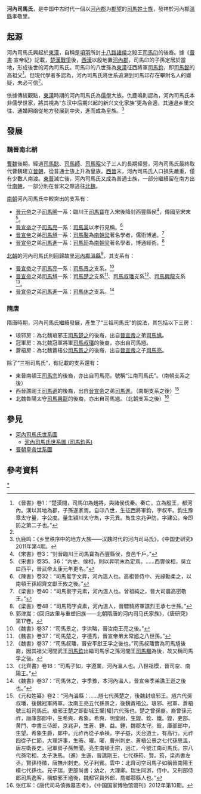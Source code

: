 '''河內司馬氏'''，是中国中古时代一個以[[河内郡_(中国)|河內郡]]为[[郡望|郡望]]的[[司馬姓|司馬姓]][[士族_(中国)|士族]]，發祥於河內郡[[溫縣|溫縣]]孝敬里。

==起源==
河內司馬氏興起於[[東漢|東漢]]，自稱是[[項羽|項羽]]所封[[十八路諸侯|十八路諸侯]]之殷王[[司馬卬|司馬卬]]的後裔。據《[[晉書|晉書]]·宣帝紀》記載，[[楚漢戰爭|楚漢戰爭]]後，[[西漢|西漢]]以殷地置[[河內郡_(中國)|河內郡]]，司馬卬的子孫定居於當地，形成後世的河內司馬氏。司馬卬的八世孫為[[東漢|東漢]]征西將軍[[司馬鈞|司馬鈞]]，即[[司馬懿|司馬懿]]的高祖父<ref>《晉書》卷1：“楚漢間，司馬卬為趙將，與諸侯伐秦。秦亡，立為殷王，都河內。漢以其地為郡，子孫遂家焉。自卬八世，生征西將軍鈞，字叔平。鈞生豫章太守量，字公度。量生潁川太守雋，字元異。雋生京兆尹防，字建公。帝即防之第二子也。”</ref>。但現代學者多認為，河內司馬氏將世系追溯到司馬卬存在攀附名人的嫌疑，未必可信<ref name=q/>。

依據傳統觀點，[[東漢|東漢]]時期的河內司馬氏為[[儒學|儒學]]大族。仇鹿鳴則認為，河內司馬氏本非儒學世家，將其視為“东汉中后期兴起的新兴文化家族”更為合適，其通過乡里交往、通婚网络從地方發展到中央，進而成為皇族。<ref name=q>仇鹿鸣：《乡里秩序中的地方大族——汉魏时代的河内司马氏》，《中国史研究》2011年第4期。</ref>

==發展==
===魏晉南北朝===
[[曹魏|曹魏]]後期，經過[[司馬懿|司馬懿]]、[[司馬師|司馬師]]、[[司馬昭|司馬昭]]父子三人的長期經營，河內司馬氏最終取代曹魏建立[[晉朝|晉朝]]，從普通士族上升為皇族。[[西晉|西晉]]末，河內司馬氏人口損失嚴重，僅有少數人南渡。[[東晉|東晉]]滅亡後，河內司馬氏又成為普通士族，一部分繼續留在南方出仕[[南朝|南朝]]，一部分則在晉宋之際逃往[[北魏|北魏]]。

[[南朝|南朝]]河內司馬氏中較突出的支系有：
*[[晉元帝|晉元帝]]之子[[司馬晞|司馬晞]]一系：臨川王[[司馬寶|司馬寶]]在入宋後降封西豐縣侯<ref>《宋書》卷3：“封晉臨川王司馬寶為西豐縣侯，食邑千戶。”</ref>，傳國至宋末<ref>《宋書》卷35、36：“內史、侯相，則以昇明末為定焉。……西豐侯相，吳立曰西平，晉武帝太康元年更名。”</ref>。
*[[晉宣帝|晉宣帝]]之子[[司馬亮|司馬亮]]一系：[[司馬暠|司馬暠]]以孝行見稱。<ref>《陳書》卷32：“司馬暠字文昇，河內溫人也。高祖晉侍中、光祿勳柔之，以南頓王孫紹齊文獻王攸之後。”</ref>
*[[晉宣帝|晉宣帝]]之弟[[司馬馗|司馬馗]]一系：[[司馬褧|司馬褧]]為[[南朝梁|南朝梁]]著名學者，儒術博通。<ref>《梁書》卷40：“司馬褧字元素，河內溫人也。曾祖純之，晉大司農高密敬王。”</ref>
*[[晉宣帝|晉宣帝]]之弟[[司馬進|司馬進]]一系：[[司馬筠|司馬筠]]為[[南朝梁|南朝梁]]著名學者，博通經術。<ref>《梁書》卷48：“司馬筠字貞素，河內溫人，晉驃騎將軍譙烈王承七世孫。”</ref>

[[北朝|北朝]]的河內司馬氏則回歸故里[[河内郡_(中国)|河內郡]][[溫縣|溫縣]]<ref>郭津嵩：《回归故里与重塑旧族——北朝隋唐的河内司马氏家族》，《唐研究》第17卷。</ref>，其支系有：
*[[晉宣帝|晉宣帝]]之子[[司馬亮|司馬亮]]一系：[[司馬景之|司馬景之]]支系。<ref>《魏書》卷37：“司馬景之，字洪略，晉汝南王亮之後。”</ref>
*[[晉宣帝|晉宣帝]]之弟[[司馬馗|司馬馗]]一系：[[司馬楚之|司馬楚之]]支系<ref>《魏書》卷37：“司馬楚之，字德秀，晉宣帝弟太常馗之八世孫。”</ref>、[[司馬叔璠|司馬叔璠]]支系<ref>《魏書》卷37：“司馬叔璠，晉安平獻王孚之後也。”司馬叔璠實為司馬馗後裔，因其祖父河間武王[[司馬欽|司馬欽]]出繼司馬孚之孫河間王[[司馬顒|司馬顒]]為後，故又稱司馬孚之後。</ref>、[[司馬興龍|司馬興龍]]支系<ref>《北齊書》卷18：“司馬子如，字遵業，河內溫人也。八世祖模，晉司空、南陽王。”</ref>。
*[[晉宣帝|晉宣帝]]之弟[[司馬進|司馬進]]一系：[[司馬休之|司馬休之]]支系。<ref>《魏書》卷37：“司馬休之，字季豫，本河內溫人，晉宣帝季弟譙王遜之後也。”</ref>

===隋唐===
隋唐時期，河內司馬氏繼續發展，產生了“三祖司馬氏”的說法，其包括以下三房：
*琅邪房：為北魏琅邪王[[司馬楚之|司馬楚之]]的後裔，出自[[晉宣帝|晉宣帝]]之弟[[司馬馗|司馬馗]]。
*冠軍房：為北魏冠軍將軍[[司馬叔璠|司馬叔璠]]的後裔，亦出自司馬馗。
*蒼梧房：為北魏蒼梧公[[司馬景之|司馬景之]]的後裔，出自[[晉宣帝|晉宣帝]]之子[[司馬亮|司馬亮]]。
除了“三祖司馬氏”，有記載的支系還有：
*東晉南頓王[[司馬宗|司馬宗]]的後裔，亦出自司馬亮，號稱“江南司馬氏”。（南朝支系之後）
*西晉譙剛王[[司馬遜|司馬遜]]的後裔，出自[[晉宣帝|晉宣帝]]之弟[[司馬進|司馬進]]。（南朝支系之後）<ref>《元和姓纂》卷2：“河內溫縣：……馗七代孫楚之，後魏封琅邪王。馗六代孫叔璠，後魏冠軍將軍。汝南王亮五代孫景之，後魏蒼梧公。琅邪、冠軍、蒼梧號三祖司馬氏。琅邪王楚之即彭城王懽[權]六代孫也。楚之曾孫裔。裔曾孫元祚，唐庫部郎中，生希奭、希象。希奭，明堂尉，生鍠、銓、鐵。鍠，吏部、黄門、中書三侍郎，京兆尹，生蒼、錘、益。錘，魏郡太守。銓，庫部郎中，生望。希象生爵，郎中。元祚再從子承禎，字子益，天台道士，有高行。元祚四從子仁節，大理評事，生晧、曜。曜，曹州刺史。蒼梧公景之七代孫思溫，唐左衛長史。冠軍房子孫無聞。亮生南頓王宗，過江，今號江南司馬氏。宗八代孫宅相，太子洗馬。（進）生遜，晉譙剛王，七代孫筠、賢。筠，梁尚書左丞。賢孫待徵，唐撫州刺史。兄子利賓。雲中：北齊司空司馬子如稱晉南陽王模七代孫也。兄子瑞，吏部尚書；幼之，大理卿。瑞生同游，侍中。又刑部侍郎司馬逸客，稱琅邪王馗後，魏都官員外郎，喬鄉鄠縣人也。”</ref>
*北魏魯陽太守[[司馬興龍|司馬興龍]]的後裔，亦出自司馬馗。（北朝支系之後）<ref>张红军：《唐代司马慎微墓志考》，《中国国家博物馆馆刊》2012年第10期。</ref>

==參見==
*[[河內司馬氏世系圖|河內司馬氏世系圖]]
**[[河內司馬氏世系圖_(司馬鈞系)|河內司馬氏世系圖 (司馬鈞系)]]
*[[晉朝皇帝世系圖|晉朝皇帝世系圖]]

==參考資料==
{{reflist|2}}

[[Category:河內司馬氏|*]]